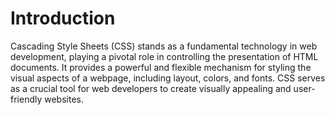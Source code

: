 # Introduction

Cascading Style Sheets (CSS) stands as a fundamental technology in web development, playing a pivotal role in controlling the presentation of HTML documents. It provides a powerful and flexible mechanism for styling the visual aspects of a webpage, including layout, colors, and fonts. CSS serves as a crucial tool for web developers to create visually appealing and user-friendly websites.